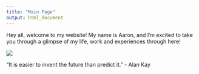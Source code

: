 ```yaml
---
title: "Main Page"
output: html_document
---
```


Hey all, welcome to my website! My name is Aaron, and I'm excited to take you through a glimpse of my life, work and experiences through here!


![](asalot_sitephoto.jpeg)














"It is easier to invent the future than predict it." - Alan Kay 
